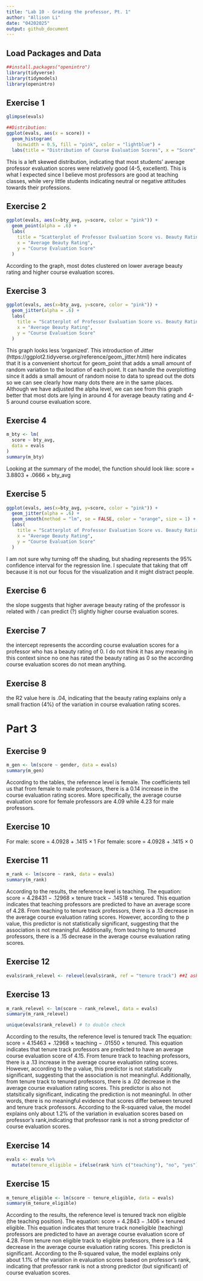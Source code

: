 ```yaml
---
title: "Lab 10 - Grading the professor, Pt. 1"
author: "Allison Li"
date: "04202025"
output: github_document
---
```


## Load Packages and Data

```r
##install.packages("openintro")
library(tidyverse) 
library(tidymodels)
library(openintro)
```

## Exercise 1

```r
glimpse(evals)

##Distribution:
ggplot(evals, aes(x = score)) +
  geom_histogram(
    binwidth = 0.5, fill = "pink", color = "lightblue") +
  labs(title = "Distribution of Course Evaluation Scores", x = "Score", y = "Count")
```

This is a left skewed distribution, indicating that most students' average professor evaluation scores were relatively good (4-5, excellent). This is what I expected since I believe most professors are good at teaching classes, while very little students indicating neutral or negative attitudes towards their professions. 

## Exercise 2

```r

ggplot(evals, aes(x=bty_avg, y=score, color = "pink")) + 
  geom_point(alpha = .6) +
  labs(
    title = "Scatterplot of Professor Evaluation Score vs. Beauty Rating",
    x = "Average Beauty Rating",
    y = "Course Evaluation Score"
  )
```

According to the graph, most dotes clustered on lower average beauty rating and higher course evaluation scores. 

## Exercise 3

```r
ggplot(evals, aes(x=bty_avg, y=score, color = "pink")) + 
  geom_jitter(alpha = .6) +
  labs(
    title = "Scatterplot of Professor Evaluation Score vs. Beauty Rating",
    x = "Average Beauty Rating",
    y = "Course Evaluation Score"
  )
```

This graph looks less 'organized'. This introduction of Jitter (https://ggplot2.tidyverse.org/reference/geom_jitter.html) here indicates that it is a convenient shortcut for geom_point that adds a small amount of random variation to the location of each point. It can handle the overplotting since it adds a small amount of random noise to data to spread out the dots so we can see clearly how many dots there are in the same places. Although we have adjusted the alpha level, we can see from this graph better that most dots are lying in around 4 for average beauty rating and 4-5 around course evaluation score.

## Exercise 4

```r
m_bty <- lm(
  score ~ bty_avg,
  data = evals
)
summary(m_bty)
```
Looking at the summary of the model, the function should look like: score = 3.8803 + .0666 × bty_avg

## Exercise 5

```r
ggplot(evals, aes(x=bty_avg, y=score, color = "pink")) + 
  geom_jitter(alpha = .6) +
  geom_smooth(method = "lm", se = FALSE, color = "orange", size = 1) +
  labs(
    title = "Scatterplot of Professor Evaluation Score vs. Beauty Rating",
    x = "Average Beauty Rating",
    y = "Course Evaluation Score"
  )
```

I am not sure why turning off the shading, but shading represents the 95% confidence interval for the regression line. I speculate that taking that off because it is not our focus for the visualization and it might distract people.

## Exercise 6

the slope suggests that higher average beauty rating of the professor is related with / can predict (?) slightly higher course evaluation scores. 

## Exercise 7

the intercept represents the according course evaluation scores for a professor who has a beauty rating of 0. I do not think it has any meaning in this context since no one has rated the beauty rating as 0 so the according course evaluation scores do not mean anything. 

## Exercise 8

the R2 value here is .04, indicating that the beauty rating explains only a small fraction (4%) of the variation in course evaluation rating scores. 

# Part 3
## Exercise 9

```r
m_gen <- lm(score ~ gender, data = evals)
summary(m_gen)

```

According to the tables, the reference level is female. The coefficients tell us that from female to male professors, there is a 0.14 increase in the course evaluation rating scores. More specifically, the average course evaluation score for female professors are 4.09 while 4.23 for male professors. 

## Exercise 10

For male: score = 4.0928 + .1415 × 1
For female: score = 4.0928 + .1415 × 0

## Exercise 11

```r
m_rank <- lm(score ~ rank, data = evals)
summary(m_rank)
```

According to the results, the reference level is teaching. The equation: score = 4.28431 − .12968 × tenure track − .14518 × tenured. This equation indicates that teaching professors are predicted to have an average score of 4.28. From teaching to tenure track professors, there is a .13 decrease in the average course evaluation rating scores. However, according to the p value, this predictor is not statistically significant, suggesting that the association is not meaningful. Additionally, from teaching to tenured professors, there is a .15 decrease in the average course evaluation rating scores. 

## Exercise 12

```r
evals$rank_relevel <- relevel(evals$rank, ref = "tenure track") ##I asked GPT how to do this
```

## Exercise 13

```r
m_rank_relevel <- lm(score ~ rank_relevel, data = evals)
summary(m_rank_relevel)

unique(evals$rank_relevel) # to double check
```

According to the results, the reference level is tenured track The equation: score = 4.15463 + .12968 × teaching − .01550 × tenured. This equation indicates that tenure track professors are predicted to have an average course evaluation score of 4.15. From tenure track to teaching professors, there is a .13 increase in the average course evaluation rating scores. However, according to the p value, this predictor is not statistically significant, suggesting that the association is not meaningful. Additionally, from tenure track to tenured professors, there is a .02 decrease in the average course evaluation rating scores. This predictor is also not statsitically significant, indicating the prediction is not meaningful. In other words, there is no meaningful evidence that scores differ between tenured and tenure track professors. According to the R-squared value, the model explains only about 1.2% of the variation in evaluation scores based on professor's rank,indicating that professor rank is not a strong predictor of course evaluation scores.


## Exercise 14

```r
evals <- evals %>%
  mutate(tenure_eligible = ifelse(rank %in% c("teaching"), "no", "yes"))
```

## Exercise 15

```r
m_tenure_eligible <- lm(score ~ tenure_eligible, data = evals)
summary(m_tenure_eligible)
```

According to the results, the reference level is tenured track non eligible (the teaching position). The equation: score = 4.2843 − .1406 × tenured eligible. This equation indicates that tenure track noneligible (teaching) professors are predicted to have an average course evaluation score of 4.28. From tenure non eligible track to eligible professors, there is a .14 decrease in the average course evaluation rating scores. This predicton is significant. According to the R-squared value, the model explains only about 1.1% of the variation in evaluation scores based on professor's rank, indicating that professor rank is not a strong predictor (but significant) of course evaluation scores.


